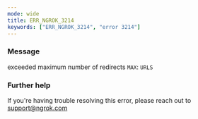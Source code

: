 ```yaml
---
mode: wide
title: ERR_NGROK_3214
keywords: ["ERR_NGROK_3214", "error 3214"]
---
```


### Message

exceeded maximum number of redirects `MAX`: `URLS`

### Further help

If you're having trouble resolving this error, please reach out to [support@ngrok.com](mailto:support@ngrok.com?subject=Help%20with%20ERR_NGROK_3214)

